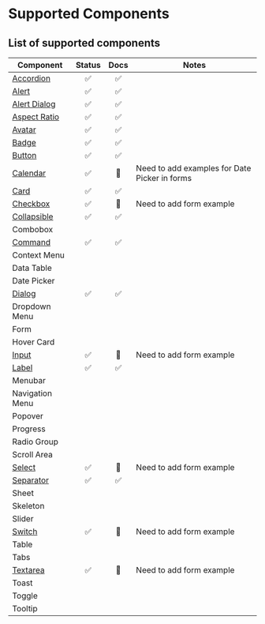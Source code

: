 # Supported Components

## List of supported components

| Component                                     | Status | Docs | Notes                                         |
| --------------------------------------------- | :----: | :--: | --------------------------------------------- |
| [Accordion](/docs/components/accordion)       |   ✅   |  ✅  |                                               |
| [Alert](/docs/components/alert)               |   ✅   |  ✅  |                                               |
| [Alert Dialog](/docs/components/alert-dialog) |   ✅   |  ✅  |                                               |
| [Aspect Ratio](/docs/components/aspect-ratio) |   ✅   |  ✅  |                                               |
| [Avatar](/docs/components/avatar)             |   ✅   |  ✅  |                                               |
| [Badge](/docs/components/badge)               |   ✅   |  ✅  |                                               |
| [Button](/docs/components/button)             |   ✅   |  ✅  |                                               |
| [Calendar](/docs/components/calendar)         |   ✅   |  🚧  | Need to add examples for Date Picker in forms |
| [Card](/docs/components/card)                 |   ✅   |  ✅  |                                               |
| [Checkbox](/docs/components/checkbox)         |   ✅   |  🚧  | Need to add form example                      |
| [Collapsible](/docs/components/collapsible)   |   ✅   |  ✅  |                                               |
| Combobox                                      |        |      |                                               |
| [Command](/docs/components/command)           |   ✅   |  ✅  |                                               |
| Context Menu                                  |        |      |                                               |
| Data Table                                    |        |      |                                               |
| Date Picker                                   |        |      |                                               |
| [Dialog](/docs/components/dialog)             |   ✅   |  ✅  |                                               |
| Dropdown Menu                                 |        |      |                                               |
| Form                                          |        |      |                                               |
| Hover Card                                    |        |      |                                               |
| [Input](/docs/components/input)               |   ✅   |  🚧  | Need to add form example                      |
| [Label](/docs/components/label)               |   ✅   |  ✅  |                                               |
| Menubar                                       |        |      |                                               |
| Navigation Menu                               |        |      |                                               |
| Popover                                       |        |      |                                               |
| Progress                                      |        |      |                                               |
| Radio Group                                   |        |      |                                               |
| Scroll Area                                   |        |      |                                               |
| [Select](/docs/components/select)             |   ✅   |  🚧  | Need to add form example                      |
| [Separator](/docs/components/separator)       |   ✅   |  ✅  |                                               |
| Sheet                                         |        |      |                                               |
| Skeleton                                      |        |      |                                               |
| Slider                                        |        |      |                                               |
| [Switch](/docs/components/switch)             |   ✅   |  🚧  | Need to add form example                      |
| Table                                         |        |      |                                               |
| Tabs                                          |        |      |                                               |
| [Textarea](/docs/components/textarea)         |   ✅   |  🚧  | Need to add form example                      |
| Toast                                         |        |      |                                               |
| Toggle                                        |        |      |                                               |
| Tooltip                                       |        |      |                                               |

